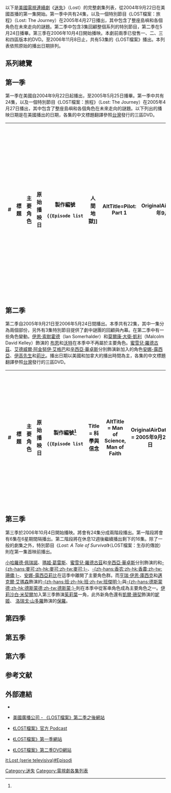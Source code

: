 {{update|time=2017-01-05T10:36:49+00:00}}
{{noteTA
|T=zh-hans:迷失剧集列表;zh-hk:迷劇集列表;zh-tw:LOST檔案劇集列表;
|1=zh-hans:迷失;zh-hk:迷;zh-tw:LOST檔案;
|2=zh-hans:杰克;zh-hk:傑克;zh-tw:傑克;
|3=zh-hans:查理;zh-hk:查理;zh-tw:查理;
|4=zh-hans:凯特;zh-hk:凱特;zh-tw:凱特;
|5=zh-hans:洛克;zh-hk:洛克;zh-tw:洛克;
|6=zh-hans:白善;zh-hk:白善;zh-tw:珊;
|7=zh-hans:索耶;zh-hk:索耶;zh-tw:索伊爾;
|8=zh-hans:萨伊德;zh-hk:薩伊德;zh-tw:薩伊德;
|9=zh-hans:克莱尔;zh-hk:克萊爾;zh-tw:克萊兒;
|10=zh-hans:麦克;zh-hk:麥可;zh-tw:麥可;
|11=zh-hans:沃特;zh-hk:沃特;zh-tw:華德;
|12=zh-hans:赫利;zh-hk:赫利;zh-tw:赫里;
|13=zh-hans:布恩; zh-hk:布恩; zh-tw:波恩;
|14=zh-hans:沃特; zh-hk:沃特; zh-tw:華德;
|15=zh-hans:安娜-露西亚;zh-hk:安娜-露西亞;zh-tw:安娜·露西亞;
|16=zh-hans:伊高先生; zh-hk:伊高先生; zh-tw:艾可先生;
|17=zh-hans:香农;zh-hk:香農;zh-tw:珊儂;
|18=zh-hans:权真秀; zh-hk:權真秀; zh-tw:金;
|19=zh-hans:香农;zh-hk:香農;zh-tw:珊儂;
|20=zh-hans:伊高先生;zh-hk:伊高先生;zh-tw:艾可先生;
|21=zh-hans:凯特; zh-hk:凱特; zh-tw:凱特;
|22=zh-hans:露丝;zh-hk:露絲;zh-tw:蘿絲;
|23=zh-hans:德斯蒙德; zh-hk:德斯蒙德; zh-tw:德斯蒙;
|24=zh-hans:安娜-露西亚;zh-hk:安娜-露西亞;zh-tw:安娜露西亞;
}}
以下是[[美國|美國]][[電視連續劇|電視連續劇]]《[[迷失|迷失]]》（Lost）的完整劇集列表，從2004年9月22日在美國首播的第一集開始。第一季中共有24集，以及一個特別節目《LOST檔案：旅程》（Lost: The Journey）在2005年4月27日播出，其中包含了整座島嶼和各個角色在未來走向的謎題。第二季中包含3集回顧整個系列的特別節目，第二季在5月24日播畢。第三季在2006年10月4日開始播映。本劇前兩季已發售一、二、三和四區版本的DVD。至2006年11月8日止，共有53集的《LOST檔案》播出。本列表依照原始的播出日期排列。

== 系列總覽 ==
<onlyinclude>{{Series overview
| infoA        = 平均收視<br>（百萬）
| infoB        = 評分

| color1       = #C5C9D4
| link1        = <includeonly>List of Lost episodes</includeonly>#Season 1 (2004–05)
| episodes1    = 25
| start1       = {{Start date|2004|9|22}}
| end1         = {{End date|2005|5|25}}
| infoA1       = 15.69
| infoB1       = 15<ref name="viewersS1">{{cite web|url=http://abcmedianet.com/web/dnr/dispDNR.aspx?id=062105_06 |title=Season Program Rankings from 09/20/04 through 05/19/05 |publisher=[[American_Broadcasting_Company|ABC]] Medianet |date=June 21, 2005 |access-date=December 8, 2014 |url-status=dead |archive-url=https://web.archive.org/web/20141010224625/http://abcmedianet.com/web/dnr/dispDNR.aspx?id=062105_06 |archive-date=October 10, 2014}}</ref>

| color2       = #D38233
| link2        = <includeonly>List of Lost episodes</includeonly>#Season 2 (2005–06)
| episodes2    = 24
| start2       = {{Start date|2005|9|21}}
| end2         = {{End date|2006|5|24}}
| infoA2       = 15.50
| infoB2       = 15<ref name="viewersS2">{{cite web|url=http://abcmedianet.com/web/dnr/dispDNR.aspx?id=053106_05 |title=Season Program Rankings from 09/15/05 through 05/31/06 |publisher=[[American_Broadcasting_Company|ABC]] Medianet |date=May 31, 2006 |access-date=December 8, 2014 |url-status=dead |archive-url=https://web.archive.org/web/20141011060406/http://abcmedianet.com/web/dnr/dispDNR.aspx?id=053106_05 |archive-date=October 11, 2014}}</ref>

| color3       = #0C5829
| link3        = <includeonly>List of Lost episodes</includeonly>#Season 3 (2006–07)
| episodes3    = 23
| start3       = {{Start date|2006|10|4}}
| end3         = {{End date|2007|5|23}}
| infoA3       = 17.84
| infoB3       = 10<ref name="viewersS3">{{cite web|url=http://abcmedianet.com/web/dnr/dispDNR.aspx?id=061207_04 |title=Season Program Rankings from 09/18/06 through 06/10/07 |publisher=[[American_Broadcasting_Company|ABC]] Medianet |date=June 12, 2007 |access-date=December 8, 2014 |url-status=live |archive-url=https://web.archive.org/web/20141105055125/http://abcmedianet.com/web/dnr/dispDNR.aspx?id=061207_04 |archive-date=November 5, 2014}}</ref>

| color4       = #00549A
| link4        = <includeonly>List of Lost episodes</includeonly>#Season 4 (2008)
| episodes4    = 14
| start4       = {{Start date|2008|1|31}}
| end4         = {{End date|2008|5|29}}
| infoA4       = 13.40
| infoB4       = 17<ref name="viewersS4">{{cite web|publisher=[[American_Broadcasting_Company|ABC]] Medianet |date=June 17, 2008 |url=http://abcmedianet.com/web/dnr/dispDNR.aspx?id=061708_07 |title=Season Program Rankings from 09/24/07 through 06/15/08 |access-date=December 8, 2014 |url-status=live |archive-url=https://web.archive.org/web/20141105055121/http://abcmedianet.com/web/dnr/dispDNR.aspx?id=061708_07 |archive-date=November 5, 2014}}</ref>

| color5       = #69D0E3
| link5        = <includeonly>List of Lost episodes</includeonly>#Season 5 (2009)
| episodes5    = 17
| start5       = {{Start date|2009|1|21}}
| end5         = {{End date|2009|5|13}}
| infoA5       = 10.94
| infoB5       = 28<ref name="viewersS5">{{cite web|url=http://abcmedianet.com/web/dnr/dispDNR.aspx?id=051909_05 |title=Season Program Rankings from 09/22/08 through 05/17/09 |publisher=[[American_Broadcasting_Company|ABC]] Medianet |date=May 19, 2009 |access-date=May 19, 2009 |url-status=dead |archive-url=https://web.archive.org/web/20100131044226/http://abcmedianet.com/web/dnr/dispDNR.aspx?id=051909_05 |archive-date=January 31, 2010}}</ref>

| color6       = #000000
| link6        = <includeonly>List of Lost episodes</includeonly>#Season 6 (2010)
| episodes6    = 18
| start6       = {{Start date|2010|2|2}}
| end6         = {{End date|2010|5|23}}
| infoA6       = 10.08
| infoB6       = 31<ref name="viewersS6">{{cite web|url=http://tvbythenumbers.com/2010/06/16/final-2009-10-broadcast-primetime-show-average-viewership/54336 |title=Final 2009–10 Broadcast Primetime Show Average Viewership – TV Ratings, Nielsen Ratings, Television Show Ratings |work=TVbytheNumbers.com |date=June 16, 2010 |access-date=December 8, 2014 |url-status=dead |archive-url=https://web.archive.org/web/20100619131409/http://tvbythenumbers.com/2010/06/16/final-2009-10-broadcast-primetime-show-average-viewership/54336 |archive-date=June 19, 2010}}</ref>
}}</onlyinclude>

== 第一季 ==
{{Seealso|迷失 (第一季)}}

第一季在美國自2004年9月22日起播出，至2005年5月25日播畢。第一季中共有24集，以及一個特別節目《LOST檔案：旅程》（Lost: The Journey）在2005年4月27日播出，其中包含了整座島嶼和各個角色在未來走向的謎題。以下列出的播映日期是在美國播出的日期，各集的中文標題翻譯參照[[台灣|台灣]]發行的三區DVD。
 
{| class="wikitable" style="width:98%;"
|-
! width="20"|# !! 標題 !! width="120"| 主要角色 !! width="120"| 原始播映日 !! width="110"| 製作編號
 {{Episode list
 |Title=[[试播_(迷失)|人間地獄]]
 |AltTitle=Pilot: Part 1
 |OriginalAirDate=2004年9月22日
 |Aux1=[[傑克·謝潑德|杰克]]
 |ProdCode=101
 |EpisodeNumber=1
 |ShortSummary= 海洋航空（Oceanic Airlines）一架由雪梨飛往洛杉磯的815班機，在飛行途中於空中解體成兩段，並且墜落在一座南太平洋的熱帶荒島上，共有48名生還者。在島上第一個夜晚，大家聽見叢林中的神祕巨大物體，並且弄倒了許多樹木。隔天早上，傑克、凱特和查理出發進入叢林，為了尋找機長座艙中的無線電收發器，以送出求救訊號。
 |LineColor=DBE9F4
 }}
 {{Episode list
 |Title=[[试播_(迷失)|謎樣的死亡島]]
 |AltTitle=Pilot: Part 2
 |OriginalAirDate=2004年9月29日
 |Aux1=[[查理·佩斯|查理]]、[[凱特·奧斯頓|-{zh-hans:凱特;zh-hk:凱特;zh-tw:凱特;}-]]
 |ProdCode=102
 |EpisodeNumber=2
 |ShortSummary=薩伊德（Sayid）修好了無線電收發器，並試著送出求救訊號，但卻接收到一段神祕的法語。索伊爾在叢林中射殺了一隻北極熊。
 |LineColor=DBE9F4
 }}
 {{Episode list
 |Title=[[一片空白|一片空白]]
 |AltTitle=Tabula Rasa
 |OriginalAirDate=2004年10月6日
 |Aux1=[[凱特·奧斯頓|凱特]]
 |ProdCode=103
 |EpisodeNumber=3
 |ShortSummary=為了要拯救馬歇爾（Marshal）的生命，就在馬歇爾命在旦夕之際，傑克發現凱特過去的祕密。麥可警告華德要遠離洛克，而洛克認為華德「很特別」。
 |LineColor=DBE9F4
 }}
 {{Episode list
 |Title=[[丛林流浪|丛林流浪]]
 |AltTitle=Walkabout
 |OriginalAirDate=2004年10月13日
 |Aux1=[[約翰·洛克|洛克]]
 |ProdCode=104
 |EpisodeNumber=4
 |ShortSummary=機上的食物耗盡，洛克自願去獵捕野豬，克萊兒和薩伊德決定為那些死去的人舉辦追悼會。
 |LineColor=DBE9F4
 }}
 {{Episode list
 |Title=小白兔
 |AltTitle=White Rabbit
 |OriginalAirDate=2004年10月20日
 |Aux1=[[傑克·謝潑德|-{zh-hans:杰克;zh-hk:傑克;zh-tw:傑克;}-]]
 |ProdCode=105
 |EpisodeNumber=5
 |ShortSummary=傑克因為脫水和睡眠不足而感到不適，讓他必須決定是否能夠繼續帶領生還者們。
 |LineColor=DBE9F4
 }}
 {{Episode list
 |Title=日出之屋
 |AltTitle=House of the Rising Sun
 |OriginalAirDate=2004年10月27日
 |Aux1=[[白善|白善]]
 |ProdCode=106
 |EpisodeNumber=6
 |ShortSummary=在麥克被金攻擊之後，珊向麥可揭露一個令人震驚的祕密。洛克得知了查理的毒癮。生還者們為了要留在海灘還是搬到洞穴中繼續生活而爭吵。
 |LineColor=DBE9F4
 }}
 {{Episode list
 |Title=飛蛾
 |AltTitle=The Moth
 |OriginalAirDate=2004年11月3日
 |Aux1=[[查理·佩斯|-{zh-hans:查理;zh-hk:查理;zh-tw:查理;}-]]
 |ProdCode=107
 |EpisodeNumber=7
 |ShortSummary=洛克幫助查理克服他的毒癮。薩伊德試著對神秘的法語來源進行三角測量定位。傑克決定離開海灘，決定搬到不遠處最近發現的洞穴中。
 |LineColor=DBE9F4
}}
 {{Episode list
 |Title=騙子
 |AltTitle=Confidence Man
 |OriginalAirDate=2004年11月10日
 |Aux1=[[詹姆斯·「索耶」·福特|索耶]]
 |ProdCode=108
 |EpisodeNumber=8
 |ShortSummary=由於索伊爾拒絕交出重要的藥品，薩伊德被迫刑求索伊爾。查理試著說服克萊兒搬到洞穴中。
 |LineColor=DBE9F4
}}
 {{Episode list
 |Title=孤軍奮戰
 |AltTitle=Solitary
 |OriginalAirDate=2004年11月17日
 |Aux1=[[薩伊德·賈拉|萨伊德]]
 |ProdCode=109
 |EpisodeNumber=9
 |ShortSummary=一名神祕女子囚禁了薩伊德，並且告訴他關於這座島的真相。赫里建造了一座高爾夫球場來紓解生還者們的壓力。
 |LineColor=DBE9F4
}}
 {{Episode list
 |Title=領養
 |AltTitle=Raised by Another
 |OriginalAirDate=2004年12月1日
 |Aux1=[[克萊爾·李特頓|克萊爾]]
 |ProdCode=1010
 |EpisodeNumber=10
 |ShortSummary=克萊兒的惡夢讓她開始擔心她和她未出生的孩子會遭遇危險。赫里進行的人口調查，讓他發現似乎有人並不是和其他生還者一起搭乘了飛機。
 |LineColor=DBE9F4
}}
 {{Episode list
 |Title=父子情節
 |AltTitle=All the Best Cowboys Have Daddy Issues
 |OriginalAirDate=2004年12月8日
 |Aux1=[[傑克·謝潑德|-{zh-hans:杰克;zh-hk:傑克;zh-tw:傑克;}-]]
 |ProdCode=1011
 |EpisodeNumber=11
 |ShortSummary=克萊兒和查理被綁架，一些生還者出動去尋找他們，在叢林中，波恩和洛克在地面上發現了不尋常的跡象。
 |LineColor=DBE9F4
}}
 {{Episode list
 |Title=神祕的手提箱
 |AltTitle=Whatever the Case May Be
 |OriginalAirDate=2005年1月5日
 |Aux1=[[凱特·奧斯頓|-{zh-hans:凱特;zh-hk:凱特;zh-tw:凱特;}-]]
 |ProdCode=1012
 |EpisodeNumber=12
 |ShortSummary=當索伊爾和凱特發現一個金屬手提箱，凱特用盡各種方法希望將手提箱留在自己身邊。露絲（Rose）安慰難過的查理，而薩伊德請求-{A{{!}}zh-hk:香農福;zh-hans:香农;zh-tw:珊儂;}-幫他翻譯法國女人的地圖。
 |LineColor=DBE9F4
}}
 {{Episode list
 |Title=情感與理智
 |AltTitle=Hearts and Minds
 |OriginalAirDate=2005年1月12日
 |Aux1=[[布恩·卡利斯爾|-{zh-hans:布恩;zh-hk:布恩;zh-tw:波恩;}-]]
 |ProdCode=1013
 |EpisodeNumber=13
 |ShortSummary=波恩對於花費在艙門上的時間產生質疑，使得洛克將波恩和珊儂推入危險中。其他的生還者開始對洛克的信任產生動搖。而珊會說英文的秘密亦被凱特知道，凱特是除了麥可之外第二個知道這個祕密的人。
 |LineColor=DBE9F4
}}
 {{Episode list
 |Title=只為你
 |AltTitle=Special
 |OriginalAirDate=2005年1月19日
 |Aux1=[[麥可·道森|麥可]]、[[沃特·勞伊德|沃特]]
 |ProdCode=1014
 |EpisodeNumber=14
 |ShortSummary=麥克阻止華德向洛克學習用刀的方法，並要求他幫忙準備建造木筏的材料。華德在森林中被野獸追捕陷入危險。
 |LineColor=DBE9F4
}}
 {{Episode list
 |Title=回家
 |AltTitle=Homecoming
 |OriginalAirDate=2005年2月9日
 |Aux1=[[查理·佩斯|-{zh-hans:查理;zh-hk:查理;zh-tw:查理;}-]]
 |ProdCode=1015
 |EpisodeNumber=15
 |ShortSummary=克萊兒重新回到營地，伊森隨時可能將她抓回去。查理和其他的生還者決定要阻止他。
 |LineColor=DBE9F4
}}
 {{Episode list
 |Title=殺人犯
 |AltTitle=Outlaws
 |OriginalAirDate=2005年2月16日
 |Aux1=[[詹姆斯·「索耶」·福特|-{zh-hans:索耶;zh-hk:索耶;zh-tw:索伊爾;}-]]
 |ProdCode=1016
 |EpisodeNumber=16
 |ShortSummary=索伊爾在凱特的幫助下，追捕一隻索伊爾認為不斷騷擾他的野豬。赫里請薩伊德幫他注意查理不尋常的行為。
 |LineColor=DBE9F4
}}
 {{Episode list
 |Title=難言之隱
 |AltTitle=...In Translation
 |OriginalAirDate=2005年2月23日
 |Aux1=[[權真秀|-{zh-hans:权真秀;zh-hk:權真秀;zh-tw:金;}-]]
 |ProdCode=1017
 |EpisodeNumber=17
 |ShortSummary=大家責怪-{zh-hans:权真秀;zh-hk:權真秀;zh-tw:金;}-把竹筏燒毀，珊必須向她的丈夫和其他生還者揭露自己會說英文的祕密，這次繼麥可、凱特之後，將自己的秘密完整公開的一次。薩伊德和珊儂的戀情開始發展。
 |LineColor=DBE9F4
}}
 {{Episode list
 |Title=詛咒的數字
 |AltTitle= Numbers
 |OriginalAirDate=2005年3月2日
 |Aux1=[[雨果·「赫利」·瑞斯|赫利]]
 |ProdCode=1018
 |EpisodeNumber=18
 |ShortSummary=赫里發現一串他不斷書寫的神祕數字，於是他出發尋找丹妮爾（Danielle）。洛克請克萊兒幫他建造一樣不知名的物品。
 |LineColor=DBE9F4
}}
 {{Episode list
 |Title=及時雨
 |AltTitle=Deus Ex Machina
 |OriginalAirDate=2005年3月30日
 |Aux1=[[約翰·洛克|-{zh-hans:洛克;zh-hk:洛克;zh-tw:洛克;}-]]
 |ProdCode=1019
 |EpisodeNumber=19
 |ShortSummary=洛克和波恩進入叢林尋找打開艙門的方法，卻造成不可挽回的後果。凱特請傑克幫助解決索伊爾頭痛的問題。
 |LineColor=DBE9F4
}}
 {{Episode list
 |Title=信守承諾
 |AltTitle=Do No Harm
 |OriginalAirDate=2005年4月6日
 |Aux1=[[傑克·謝潑德|-{zh-hans:杰克;zh-hk:傑克;zh-tw:傑克;}-]]
 |ProdCode=1020
 |EpisodeNumber=20
 |ShortSummary=當傑克正試著挽救瀕死的波恩，克萊兒卻即將臨盆，使得凱特必須負責接生。薩伊德用一場在沙灘上的浪漫約會讓珊儂感到驚喜。
 |LineColor=DBE9F4
}}
 {{Episode list
 |Title=完成大我
 |AltTitle=The Greater Good
 |OriginalAirDate=2005年5月4日
 |Aux1=[[薩伊德·賈拉|-{zh-hans:萨伊德;zh-hk:薩伊德;zh-tw:薩伊德;}-]]
 |ProdCode=1021
 |EpisodeNumber=21
 |ShortSummary=洛克在波恩的葬禮上重新出現，造成他和傑克之間的緊繃關係。珊儂要求薩伊德為他哥哥（波恩）的死復仇，讓薩伊德必須在他的愛情和道德之間選擇。
 |LineColor=DBE9F4
}}
 {{Episode list
 |Title=亡命天涯
 |AltTitle=Born to Run
 |OriginalAirDate=2005年5月11日
 |Aux1=[[凱特·奧斯頓|-{zh-hans:凱特;zh-hk:凱特;zh-tw:凱特;}-]]
 |ProdCode=1022
 |EpisodeNumber=22
 |ShortSummary=當麥可因為中毒身體不適而倒下，凱特成為大家懷疑的對象。洛克帶薩伊德和傑克去看叢林中的艙門，他們對於該如何處理這件事有著不同意見。
 |LineColor=DBE9F4
}}
 {{Episode list
 |Title=逃離惡魔島（上集）
 |AltTitle=Exodus: Part 1
 |OriginalAirDate=2005年5月18日
 |Aux1=眾人
 |ProdCode=1023
 |EpisodeNumber=23
 |ShortSummary=法國女人警告生還者們「其他人」（the Others）就要來了，因此大家相信艙門下是安全的躲藏地點。竹筏已經建造完成準備出海。
 |LineColor=DBE9F4
}}
 {{Episode list
 |Title=逃離惡魔島（下集）
 |AltTitle=Exodus: Part 2
 |OriginalAirDate=2005年5月25日
 |Aux1=眾人
 |ProdCode=1024
 |EpisodeNumber=24
 |ShortSummary=部份生還者試圖炸開艙門。丹妮爾綁架了克萊兒的嬰兒，查理和薩伊德出發去追捕她。在竹筏上的生還者遭遇到了想像不到的事件。
 |LineColor=DBE9F4
}}
|}

== 第二季 == 
{{Seealso|迷失 (第二季)}}
第二季自2005年9月21日至2006年5月24日間播出。本季共有22集，其中一集分為兩個部份，另外有3集特別節目提供了劇中謎團的回顧與內幕。在第二季中有一些角色變動。[[伊恩·索默霍德|伊恩·索默霍德]]（Ian Somerhalder）和[[莫爾康·大衛·凱利|莫爾康·大衛·凱利]]（Malcolm David Kelley）飾演的 [[布恩·卡利斯爾|布恩]]和[[沃特·勞伊德|沃特]]在本季中不再屬於主要角色。[[蜜雪兒·羅德古茲|蜜雪兒·羅德古茲]]、[[艾德威爾·阿金努伊·艾格巴|艾德威爾·阿金努伊·艾格巴]]和[[辛西亞·華卓斯|辛西亞·華卓斯]]分別飾演新加入的角色[[安娜-露西亞·科特斯|安娜-露西亞]]、[[伊高·東迪|伊高先生]]和[[莉比|莉比]]。播出日期以美國和加拿大的播出時間為主，各集的中文標題翻譯參照[[台灣|台灣]]發行的三區DVD。

{| class = "wikitable" style = "width:98%;"
|-
! width = "20"|# !! 標題 !! width = "120"| 主要角色 !! width = "120"| 原始播映日 !! width = "110"| 製作編號<ref name = "epguide" />
 {{Episode list
 |Title = 科學與信念
 |AltTitle = Man of Science, Man of Faith
 |OriginalAirDate = 2005年9月21日
 |Aux1 = [[傑克·謝潑德|杰克]]
 |ProdCode = 201
 |EpisodeNumber = 25
 |ShortSummary = 當傑克、凱特和洛克調查密艙內時，他們發現有一個人住在裡面，香農在叢林中有神祕的遭遇。
 |LineColor = FFDFBF
 }}
 {{Episode list
 |Title = 漂流
 |AltTitle = Adrift
 |OriginalAirDate = 2005年9月28日
 |Aux1 = [[麥可·道森|麥可]]
 |ProdCode = 202
 |EpisodeNumber = 26
 |ShortSummary = 麥克和受傷的索伊爾試著在危險的海上保住性命。密艙內的謎團被揭露。
 |LineColor = FFDFBF
 }}
 {{Episode list
 |Title = 任務方針
 |AltTitle = Orientation
 |OriginalAirDate = 2005年10月5日
 |Aux1 = [[約翰·洛克|洛克]]
 |ProdCode = 203
 |EpisodeNumber = 27
 |ShortSummary = 傑克和洛克發現密艙的作用。麥可、索伊爾和金被一群人挾持，而他們認為那些人是「其他人」（the Others）。
 |LineColor = FFDFBF
 }}
 {{Episode list
 |Title = 討人厭的赫里
 |AltTitle = Everybody Hates Hugo
 |OriginalAirDate = 2005年10月12日
 |Aux1 = [[雨果·「赫利」·瑞斯|赫利]]
 |ProdCode = 204
 |EpisodeNumber = 28
 |ShortSummary = 赫里對於在密艙中被指派的工作感到困擾。麥可、索伊爾和金發現挾持他們的人其實是海洋航空815班機上機尾部份的生還者。
 |LineColor = FFDFBF
 }}
 {{Episode list
 |Title = 塞翁失馬
 |AltTitle = ...And Found
 |OriginalAirDate = 2005年10月19日
 |Aux1 =  [[權真秀|权真秀]]、[[白善|白善]]
 |ProdCode = 205
 |EpisodeNumber = 29
 |ShortSummary = 麥可離開去尋找華德時，金和艾可也跟著追他。珊掛念著丈夫的生命安全，也忙著尋找她所遺失的婚戒。
 |LineColor = FFDFBF
 }}
 {{Episode list
 |Title = 拋棄
 |AltTitle = Abandoned
 |OriginalAirDate = 2005年11月9日
 |Aux1 = [[香農·盧瑟福|香农]]
 |ProdCode = 206
 |EpisodeNumber = 30
 |ShortSummary = 珊儂相信沃特]]在這座島上，她開始尋找華德。有生命危險的索伊爾、安娜露西亞和其他機尾部份生還者接近了機身生還者的營地。
 |LineColor = FFDFBF
 }}
 {{Episode list
 |Title = 48天
 |AltTitle = The Other 48 Days
 |OriginalAirDate = 2005年11月16日
 |Aux1 = 無
 |ProdCode = 207
 |EpisodeNumber = 31
 |ShortSummary = 以機尾部份生還者的觀點，回顧墜機後48天內所發生的事情。
 |LineColor = FFDFBF
}}
 {{Episode list
 |Title = 衝擊
 |AltTitle = Collisio
 |OriginalAirDate = 2005年11月23日
 |Aux1 = [[安娜-露西亞·科特斯|安娜-露西亞]] 
 |ProdCode = 208
 |EpisodeNumber = 32
 |ShortSummary = 機尾部份和機身部份的生還者之間發生了暴力事件，並且最後以悲劇收場。
 |LineColor = FFDFBF
}}
 {{Episode list
 |Title = 陰魂不散
 |AltTitle = What Kate Did 
 |OriginalAirDate = 2005年11月30日
 |Aux1 = [[凱特·奧斯頓|凱特]]
 |ProdCode = 209
 |EpisodeNumber = 33
 |ShortSummary = 凱特在照顧受傷的索伊爾時覺得自己快要失去理智。洛克和艾可發現更多關於密艙內的事情，而麥可獲知一個將改變人生的訊息。
 |LineColor = FFDFBF
}}
 {{Episode list
 |Title = 詩篇第23篇
 |AltTitle = The 23rd Psalm
 |OriginalAirDate = 2006年1月11日
 |Aux1 = [[伊高·東迪|伊高先生]]
 |ProdCode = 2010
 |EpisodeNumber = 34
 |ShortSummary = 艾可命令查理帶他到運毒飛機墜落之處。克萊兒在發現查理的毒癮後，失去了對他的信任。
 |LineColor = FFDFBF
}}
 {{Episode list
 |Title = 狩獵派對
 |AltTitle = The Hunting Party
 |OriginalAirDate = 2006年1月18日
 |Aux1 = [[傑克·謝潑德|杰克]]
 |ProdCode = 2011
 |EpisodeNumber = 35
 |ShortSummary = 麥克離開了其他生還者出發尋找華德。傑克和索伊爾試著要將他追回來，卻在叢林中遇到某人。
 |LineColor = FFDFBF
}}
 {{Episode list
 |Title = 水火不容
 |AltTitle = Fire + Water
 |OriginalAirDate = 2006年1月25日
 |Aux1 = [[查理·佩斯|查理]]、[[凱特·奧斯頓|凱特]]
 |ProdCode = 2012
 |EpisodeNumber = 36
 |ShortSummary = 查理夢到艾倫有生命危險，並且用了許多辦法試圖要救他。索伊爾幫助赫里向莉比示好。
 |LineColor = FFDFBF
}}
 {{Episode list
 |Title = 行騙天下
 |AltTitle = The Long Con
 |OriginalAirDate = 2006年2月8日
 |Aux1 = [[詹姆斯·「索耶」·福特|索耶]]
 |ProdCode = 2013
 |EpisodeNumber = 37
 |ShortSummary = 珊受了傷時，而傑克、洛克、凱特和安娜露西亞之間陷入緊張關係，而狡猾的索伊爾旁觀一切。
 |LineColor = FFDFBF
}}
 {{Episode list
 |Title = 敵我難分
 |AltTitle = One of Them
 |OriginalAirDate = 2006年2月15日
 |Aux1 = [[薩伊德·賈拉|萨伊德]]
 |ProdCode = 2014
 |EpisodeNumber = 38
 |ShortSummary = 羅素抓住了一個她認為是「其他人」的男子，並帶著薩伊德前往察看。當洛克建議他們可以試著從他口中問到一些事情時，薩伊德使用他擅長的刑求方式。
 |LineColor = FFDFBF
}}
 {{Episode list
 |Title = 天下父母心
 |AltTitle = Maternity Leave
 |OriginalAirDate = 2006年3月1日
 |Aux1 = [[克萊爾·李特頓|克萊爾]]
 |ProdCode = 2015
 |EpisodeNumber = 39
 |ShortSummary = 當亞倫開始生病，克萊兒、凱特與丹尼爾前往叢林中，試著找到之前克萊兒被綁架的地點以取得藥品。傑克和洛克為了如何處置亨利·蓋爾而爭執。
 |LineColor = FFDFBF
}}
 {{Episode list
 |Title = 真相大白
 |AltTitle = The Whole Truth
 |OriginalAirDate = 2006年3月22日
 |Aux1 = [[白善|白善]]
 |ProdCode = 2016
 |EpisodeNumber = 40
 |ShortSummary = 珊擔心自己可能懷孕。洛克請安娜露西亞去訊問亨利·蓋爾，之後她、薩伊德與查理出發去尋找亨利的熱氣球。
 |LineColor = FFDFBF
}}
 {{Episode list
 |Title = 全面封鎖
 |AltTitle = Lockdown
 |OriginalAirDate = 2006年3月29日
 |Aux1 = [[約翰·洛克|洛克]]
 |ProdCode = 2017
 |EpisodeNumber = 41
 |ShortSummary = 當密艙突然發生異變，洛克必須試著尋求可能來自敵人的幫助。安娜露西亞、薩伊德和查理則繼續尋找亨利的熱氣球。
 |LineColor = FFDFBF
}}
 {{Episode list
 |Title = 不速之客
 |AltTitle = Dave
 |OriginalAirDate = 2006年4月5日
 |Aux1 = [[雨果·「赫利」·瑞斯|赫利]]
 |ProdCode = 2018
 |EpisodeNumber = 42
 |ShortSummary = 當赫里開始認為這座島對他產生怪異的影響時，莉比對他伸出援手。「亨利·蓋爾」告訴了洛克一些事，讓他開始懷疑自己對密艙的信念。
 |LineColor = FFDFBF
}}
 {{Episode list
 |Title = 救贖
 |AltTitle = S.O.S.
 |OriginalAirDate = 2006年4月12日 
 |Aux1 = [[柏納·納德勒|柏納]]、[[露絲·韓德森|露絲]]
 |ProdCode = 2019
 |EpisodeNumber = 43
 |ShortSummary = 柏納計畫要做出一個求救（S.O.S.）信號，但蘿絲卻令人意外且激烈的抱持相反態度。傑克和凱特之間重新燃起浪漫的火花。洛克則持續對這個島嶼失去信念。
 |LineColor = FFDFBF
}}
 {{Episode list
 |Title = 冤冤相報
 |AltTitle = Two for the Road
 |OriginalAirDate = 2006年5月3日
 |Aux1 = [[安娜-露西亞·科特斯|安娜-露西亞]]
 |ProdCode = 2020
 |EpisodeNumber = 44
 |ShortSummary = 傑克和凱特將虛弱的麥可帶回營地，而麥可則提供了關於「其他人」的新消息。同時，安娜露西亞試著讓「亨利·蓋爾」說出實話，而赫里則計畫一個會讓莉比感到驚喜的約會。
 |LineColor = FFDFBF
}}
 {{Episode list
 |Title = 問號
 |AltTitle = ?
 |OriginalAirDate = 2006年5月10日
 |Aux1 = [[伊高·東迪|伊高先生]]
 |ProdCode = 2021
 |EpisodeNumber = 45
 |ShortSummary = 艾可要求洛克幫助他尋找一個神祕地點，他認為存放了島上所有祕密的解答。同時傑克和其他生還者難以接受密艙中發生的可怕狀況。
 |LineColor = FFDFBF
}}
 {{Episode list
 |Title = 致命的3分鐘
 |AltTitle = Three Minutes
 |OriginalAirDate = 2006年5月17日
 |Aux1 = [[麥可·道森|麥可]]
 |ProdCode = 2022
 |EpisodeNumber = 46
 |ShortSummary = 態度堅決的麥克說服了傑克和其他人，幫助他從「其他人」手中救回華德。同時查理為了艾可決定停止建造教堂而感到不高興。
 |LineColor = FFDFBF
}}
 {{Episode list
 |Title = 同生不共死
 |AltTitle = Live Together, Die Alone
 |OriginalAirDate = 2006年5月24日
 |Aux1 = [[德斯蒙德·夭米|德斯蒙德]]
 |ProdCode = 2023
 |EpisodeNumber = 47
 |ShortSummary = 傑克和薩伊德想出一個對抗「其他人」的計畫。麥克的任務被揭露了更多，這都是為了要救回他的兒子華德。艾可和洛克為了密艙的功能發生爭執。德斯蒙試著逃離小島但卻失敗，並分享了更多關於他在過去三年內發生的故事。
 |LineColor = FFDFBF
}}
|}

== 第三季 ==
{{Seealso|迷失 (第三季)}}
第三季於2006年10月4日開始播映。將會有24集分成兩階段播出。第一階段將會有6集在6星期間隔播出。第二階段將在休息12週後繼續播出剩下的16集。除了一般的劇集之外，特別節目《''Lost: A Tale of Survival''》（LOST檔案：生存的傳說）則在第一集首映前播出。

[[小哈羅德·佩瑞諾|小哈羅德·佩瑞諾]]、[[瑪姬·葛雷斯|瑪姬·葛雷斯]]、[[蜜雪兒·羅德古茲|蜜雪兒·羅德古茲]]和[[辛西亞·華卓斯|辛西亞·華卓斯]]分別飾演的和[[麥可·道森|-{zh-hans:麥可;zh-hk:麥可;zh-tw:麥可;}-]]、[[香農·盧瑟福|-{zh-hans:香农;zh-hk:香農;zh-tw:珊儂;}-]]、[[安娜-露西亞·科特斯|安娜-露西亞]][[莉比|莉比]]在這季中離開了主要角色群。而[[亨瑞·伊恩·庫西克|亨瑞·伊恩·庫西克]]和[[邁克爾·艾瑪森|邁克爾·艾瑪森]]飾演的[[班·連路斯|-{zh-hans:班;zh-hk:班;zh-tw:班傑明;}-]]與[[德斯蒙德·夭米|-{zh-hans:德斯蒙德;zh-hk:德斯蒙德;zh-tw:德斯蒙;}-]]則在本季中從客串角色成為主要角色之一。[[伊莉沙白·米契爾|伊莉沙白·米契爾]]加入第三季飾演[[茱莉葉_(迷失)|茱莉葉]]一角，此外新角色還有[[凱爾·珊契|凱爾·珊契]]飾演的[[妮姬|妮姬]]、 [[洛瑞戈·山多羅|洛瑞戈·山多羅]]飾演的[[保羅_(迷失)|保羅]]。

== 第四季 ==
{{Seealso|迷失 (第四季)}}

== 第五季 ==
{{Seealso|迷失 (第五季)}}

== 第六季 ==
{{Seealso|迷失 (第六季)}}

== 参考文献 ==
{{Reflist}}

==外部連結==
*{{En}}{{imdb title|id=0411008|title=Lost}}
*{{En}}[https://web.archive.org/web/20071003210443/http://abc.go.com/primetime/lost/index 美國廣播公司 - 《LOST檔案》第二季之後網站]
*{{En}}[http://abc.go.com/primetime/lost/podcasts/107675.html 《LOST檔案》官方 Podcast] {{Wayback|url=http://abc.go.com/primetime/lost/podcasts/107675.html |date=20061004193112 }}
*{{En}}[https://web.archive.org/web/20090417032612/http://www.oceanicflight815.com/ 《LOST檔案》第一季網站]
*{{En}}[https://web.archive.org/web/20061129151655/http://video.movies.go.com/lost2/ 《LOST檔案》第二季DVD網站]
{{迷失剧集}}
{{迷失角色表}}

[[Category:迷失|Category:迷失]]
[[Category:電視劇各集列表|Category:電視劇各集列表]]

[[it:Lost_(serie_televisiva)#Episodi|it:Lost (serie televisiva)#Episodi]]